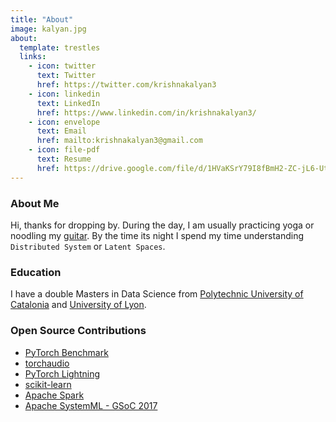 ```yaml
---
title: "About"
image: kalyan.jpg
about:
  template: trestles
  links:
    - icon: twitter
      text: Twitter
      href: https://twitter.com/krishnakalyan3
    - icon: linkedin
      text: LinkedIn
      href: https://www.linkedin.com/in/krishnakalyan3/
    - icon: envelope
      text: Email
      href: mailto:krishnakalyan3@gmail.com
    - icon: file-pdf
      text: Resume
      href: https://drive.google.com/file/d/1HVaKSrY79I8fBmH2-ZC-jL6-Ut2Wwu9b/view?usp=sharing
---
```


### About Me
Hi, thanks for dropping by. During the day, I am usually practicing yoga or noodling my [guitar](https://www.fender.com/en-PL/acoustic-guitars/newporter/newporter-player/0970743062.html). By the time its night I spend my time understanding `Distributed System` or `Latent Spaces`.

### Education

I have a double Masters in Data Science from [Polytechnic University of Catalonia](https://www.fib.upc.edu/en/studies/masters/master-innovation-and-research-informatics) and [University of Lyon](https://www.em-dmkm.eu/). 


### Open Source Contributions
- [PyTorch Benchmark](https://github.com/pytorch/benchmark/pull/17)
- [torchaudio](https://github.com/pytorch/audio/issues?q=author%3Akrishnakalyan3+is%3Aclosed)
- [PyTorch Lightning](https://github.com/Lightning-AI/lightning/pulls?q=is%3Apr+author%3Akrishnakalyan3+is%3Aclosed)
- [scikit-learn](https://github.com/scikit-learn/scikit-learn/pulls?q=is%3Apr+is%3Aclosed+author%3Akrishnakalyan3)
- [Apache Spark](https://github.com/apache/spark/pulls?q=is%3Apr+is%3Aclosed+author%3Akrishnakalyan3)
- [Apache SystemML - GSoC 2017](https://github.com/krishnakalyan3/krishnakalyan3.github.io/blob/master/work_product.md)
